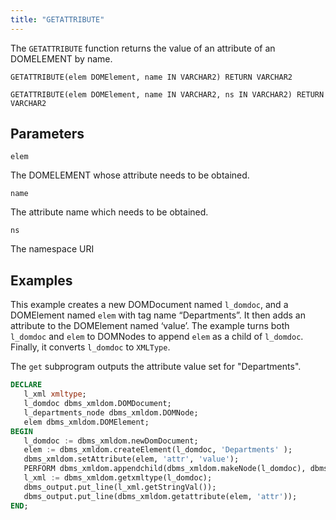 ```yaml
---
title: "GETATTRIBUTE"
---
```


The `GETATTRIBUTE` function returns the value of an attribute of an DOMELEMENT by name.

```
GETATTRIBUTE(elem DOMElement, name IN VARCHAR2) RETURN VARCHAR2

GETATTRIBUTE(elem DOMElement, name IN VARCHAR2, ns IN VARCHAR2) RETURN VARCHAR2
```

## Parameters

`elem`

The DOMELEMENT whose attribute needs to be obtained.

`name`

The attribute name which needs to be obtained.

`ns`

The namespace URI

## Examples

This example creates a new DOMDocument named `l_domdoc`, and a DOMElement named `elem` with tag name “Departments”. It then adds an attribute to the DOMElement named ‘value’. The example turns both `l_domdoc` and `elem` to DOMNodes to append `elem` as a child of `l_domdoc`. Finally, it converts `l_domdoc` to `XMLType`.

The `get` subprogram outputs the attribute value set for "Departments".


```sql
DECLARE
   l_xml xmltype;
   l_domdoc dbms_xmldom.DOMDocument;
   l_departments_node dbms_xmldom.DOMNode;
   elem dbms_xmldom.DOMElement;
BEGIN
   l_domdoc := dbms_xmldom.newDomDocument;
   elem := dbms_xmldom.createElement(l_domdoc, 'Departments' );
   dbms_xmldom.setAttribute(elem, 'attr', 'value');
   PERFORM dbms_xmldom.appendchild(dbms_xmldom.makeNode(l_domdoc), dbms_xmldom.makeNode(elem));
   l_xml := dbms_xmldom.getxmltype(l_domdoc);
   dbms_output.put_line(l_xml.getStringVal());
   dbms_output.put_line(dbms_xmldom.getattribute(elem, 'attr'));
END;
```